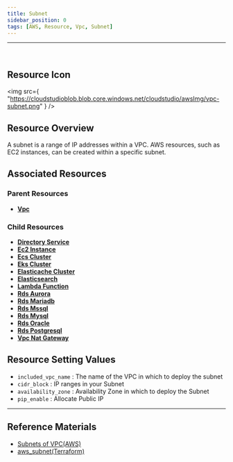 ```yaml
---
title: Subnet
sidebar_position: 0
tags: [AWS, Resource, Vpc, Subnet]
---
```


<hr />
<br />

## Resource Icon

<img
    src={
        "https://cloudstudioblob.blob.core.windows.net/cloudstudio/awsImg/vpc-subnet.png"
    }
/>

## Resource Overview

A subnet is a range of IP addresses within a VPC. AWS resources, such as EC2 instances, can be created within a specific subnet.

## Associated Resources

### Parent Resources

-   [**Vpc**](https://docs.cstudio.app/en/docs/resource/aws/Vpc/Vpc)

### Child Resources

-   [**Directory Service**](https://docs.cstudio.app/en/docs/resource/aws/DirectoryService/)
-   [**Ec2 Instance**](https://docs.cstudio.app/en/docs/resource/aws/Ec2/Instance)
-   [**Ecs Cluster**](https://docs.cstudio.app/en/docs/resource/aws/Ecs/EcsCluster)
-   [**Eks Cluster**](https://docs.cstudio.app/en/docs/resource/aws/Eks/EksCluster)
-   [**Elasticache Cluster**](https://docs.cstudio.app/en/docs/resource/aws/Elasticache/ElasticacheCluster)
-   [**Elasticsearch**](https://docs.cstudio.app/en/docs/resource/aws/Elasticsearch/Elasticsearch)
-   [**Lambda Function**](https://docs.cstudio.app/en/docs/resource/aws/Lambda/LambdaFunction)
-   [**Rds Aurora**](https://docs.cstudio.app/en/docs/resource/aws/Rds/Aurora)
-   [**Rds Mariadb**](https://docs.cstudio.app/en/docs/resource/aws/Rds/Mariadb)
-   [**Rds Mssql**](https://docs.cstudio.app/en/docs/resource/aws/Rds/Mssql)
-   [**Rds Mysql**](https://docs.cstudio.app/en/docs/resource/aws/Rds/Mysql)
-   [**Rds Oracle**](https://docs.cstudio.app/en/docs/resource/aws/Rds/Oracle)
-   [**Rds Postgresql**](https://docs.cstudio.app/en/docs/resource/aws/Rds/Postgresql)
-   [**Vpc Nat Gateway**](https://docs.cstudio.app/en/docs/resource/aws/Vpc/NatGateway)

## Resource Setting Values

-   `included_vpc_name` : The name of the VPC in which to deploy the subnet
-   `cidr_block` : IP ranges in your Subnet
-   `availability_zone` : Availability Zone in which to deploy the Subnet
-   `pip_enable` : Allocate Public IP


---

## Reference Materials

-   [Subnets of VPC(AWS)](https://docs.aws.amazon.com/ko_kr/vpc/latest/userguide/configure-subnets.html)
-   [aws_subnet(Terraform)](https://registry.terraform.io/providers/hashicorp/aws/latest/docs/resources/subnet)

